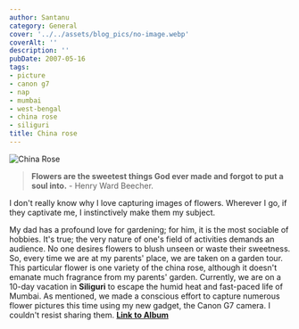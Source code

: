 ```yaml
---
author: Santanu
category: General
cover: '../../assets/blog_pics/no-image.webp'
coverAlt: ''
description: ''
pubDate: 2007-05-16
tags:
- picture
- canon g7
- nap
- mumbai
- west-bengal
- china rose
- siliguri
title: China rose
---
```



<Image src={pic1} alt="China Rose"/>

>**Flowers are the sweetest things God ever made and forgot to put a soul into.** - Henry Ward Beecher.

I don't really know why I love capturing images of flowers. Wherever I go, if they captivate me, I instinctively make them my subject.

My dad has a profound love for gardening; for him, it is the most sociable of hobbies. It's true; the very nature of one's field of activities demands an audience. No one desires flowers to blush unseen or waste their sweetness. So, every time we are at my parents' place, we are taken on a garden tour. This particular flower is one variety of the china rose, although it doesn't emanate much fragrance from my parents' garden. Currently, we are on a 10-day vacation in **Siliguri** to escape the humid heat and fast-paced life of Mumbai. As mentioned, we made a conscious effort to capture numerous flower pictures this time using my new gadget, the Canon G7 camera. I couldn't resist sharing them. [**Link to Album**](https://www.flickr.com/photos/santm/albums/72157638607143343)